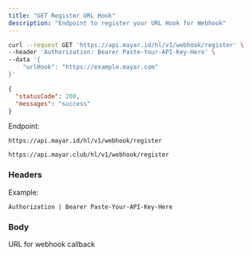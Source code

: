 ```yaml
---
title: "GET Register URL Hook"
description: "Endpoint to register your URL Hook for Webhook"
---
```


<RequestExample>

```bash Request Example
curl --request GET 'https://api.mayar.id/hl/v1/webhook/register' \
--header 'Authorization: Bearer Paste-Your-API-Key-Here' \
--data '{
    "urlHook": "https://example.mayar.com"
}'
```

</RequestExample>

<ResponseExample>

```json Response Example 200
{
  "statusCode": 200,
  "messages": "success"
}
```

</ResponseExample>

Endpoint:

<CodeGroup>

```Production Production
https://api.mayar.id/hl/v1/webhook/register
```


```Sandbox Sandbox
https://api.mayar.club/hl/v1/webhook/register
```

</CodeGroup>

### Headers

<ResponseField name="Authorization" type="string" required>
  Example:

  `Authorization | Bearer Paste-Your-API-Key-Here`
</ResponseField>

### Body

<ParamField path="urlHook" type="string" required>
  URL for webhook callback
</ParamField>
